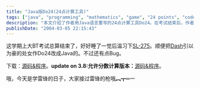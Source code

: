 ```yaml
---
title: "Java版Do24(24点计算工具)"
tags: ["java", "programming", "mathematics", "game", "24 points", "code", "software development", "sl-275", "calculation tool", "tech"]
description: "本文介绍了作者用Java语言重写的24点计算工具Do24。在考试结束后，作者复习SL-275课程的同时，将朋友Dash的Do24程序改写成Java版本。文章提供了源码和程序下载链接，并在几天后更新了支持分数计算的增强版本。作者提到程序仍存在一些bug，并在文末轻松地提及当天是学雷锋纪念日。这个小型编程项目展示了将经典数学游戏转化为计算机程序的过程，也是作者在编程学习中的一次实践。"
publishDate: "2004-03-05 22:15:43"
---
```


这学期上大BT考试总算结束了，好好睡了一觉后温习下[SL-275](http://suned.sun.com/US/catalog/courses/SL-275.html)。顺便把[Dash](http://dash.945.cn)引以为豪的处女作Do24改成Java的。不过还有点Bug。

下载：[源码&程序](http://blog.xdanger.com/archives/docs/20040305a.rar)。**update on 3.8:允许分数计算版本：**[源码&程序](http://blog.xdanger.com/archives/docs/20040305b.rar)。

哦，今天是学雷锋的日子，大家接过雷锋的枪哦︻┳═一

